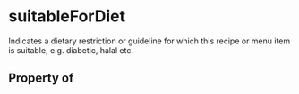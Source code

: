 # suitableForDiet

Indicates a dietary restriction or guideline for which this recipe or menu item is suitable, e.g. diabetic, halal etc.

## Property of



